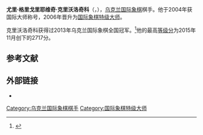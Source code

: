 {{noteTA
|T=zh-hans:尤里·克雷沃鲁奇科;zh-hant:尤里·克里沃洛奇科;
|1=zh-hans:克雷沃鲁奇科;zh-hant:克里沃洛奇科;
}}
{{Infobox chess player
|name = 尤里·克里沃洛奇科
|image = Kryvoruchko Y..JPG
|birthname = Юрій Григорович Криворучко
|country = {{UKR}}
|birth_date = {{Birth date and age|1986|12|19|df=y}}
|birth_place = [[苏联|苏联]][[利沃夫|利沃夫]]
|title = [[国际象棋特级大师|特级大师]]
|rating = 
|peakrating = 2717（2015年11月）
|FideID = 14109182
}}
'''尤里·格里戈里耶维奇·克里沃洛奇科'''（{{lang-uk|Юрій Григорович Криворучко}}，{{bd|1986年|12月19日}}），[[乌克兰|乌克兰]][[国际象棋|国际象棋]]棋手。他于2004年获国际大师称号，2006年晋升为[[国际象棋特级大师|国际象棋特级大师]]。

克里沃洛奇科获得过2013年乌克兰国际象棋全国冠军。<ref>{{cite web|url=http://ratings.fide.com/tournament_report.phtml?event16=81770&t=0|title=Ukraine Men's Championship (final) - 2013 July 2013 Ukraine|publisher=FIDE|accessdate=27 November 2014|archive-date=2016-03-04|archive-url=https://web.archive.org/web/20160304050232/http://ratings.fide.com/tournament_report.phtml?event16=81770&t=0|dead-url=no}}</ref>他的最高[[等级分|等级分]]为2015年11月创下的2717分。

== 参考文献 ==
{{reflist}}

== 外部链接 ==
*{{chessgames player|id= 98719}}

{{chess-bio-stub}}
[[Category:乌克兰国际象棋棋手|Category:乌克兰国际象棋棋手]]
[[Category:国际象棋特级大师|Category:国际象棋特级大师]]